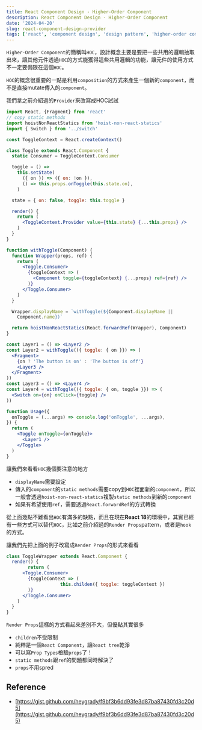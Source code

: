 ```yaml
---
title: React Component Design - Higher-Order Component
description: React Component Design - Higher-Order Component
date: '2024-04-20'
slug: react-component-design-provider
tags: ['react', 'component design', 'design pattern', 'higher-order component', 'hoc']
---
```



`Higher-Order Component`的簡稱叫`HOC`，設計概念主要是要把一些共用的邏輯抽取出來，讓其他元件透過`HOC`的方式能獲得這些共用邏輯的功能，讓元件的使用方式不一定要侷限在這個`HOC`。

`HOC`的概念很重要的一點是利用`composition`的方式來產生一個新的`component`，而不是直接mutate傳入的`component`。

我們拿之前介紹過的`Provider`來改寫成HOC試試

```jsx
import React, {Fragment} from 'react'
// copy static methods
import hoistNonReactStatics from 'hoist-non-react-statics'
import { Switch } from '../switch'

const ToggleContext = React.createContext()

class Toggle extends React.Component {
  static Consumer = ToggleContext.Consumer

  toggle = () =>
    this.setState(
      ({ on }) => ({ on: !on }),
      () => this.props.onToggle(this.state.on),
    )

  state = { on: false, toggle: this.toggle }

  render() {
    return (
      <ToggleContext.Provider value={this.state} {...this.props} />
    )
  }
}

function withToggle(Component) {
  function Wrapper(props, ref) {
    return (
      <Toggle.Consumer>
        {toggleContext => (
          <Component toggle={toggleContext} {...props} ref={ref} />
        )}
      </Toggle.Consumer>
    )
  }

  Wrapper.displayName = `withToggle(${Component.displayName ||
    Component.name})`

  return hoistNonReactStatics(React.forwardRef(Wrapper), Component)
}

const Layer1 = () => <Layer2 />
const Layer2 = withToggle(({ toggle: { on }}) => (
  <Fragment>
    {on ? 'The button is on' : 'The button is off'}
    <Layer3 />
  </Fragment>
))
const Layer3 = () => <Layer4 />
const Layer4 = withToggle(({ toggle: { on, toggle }}) => (
  <Switch on={on} onClick={toggle} />
))

function Usage({
  onToggle = (...args) => console.log('onToggle', ...args),
}) {
  return (
    <Toggle onToggle={onToggle}>
      <Layer1 />
    </Toggle>
  )
}
```

讓我們來看看`HOC`幾個要注意的地方

- `displayName`需要設定
- 傳入的`component`的`static methods`需要copy到`HOC`裡面新的`component`，所以一般會透過`hoist-non-react-statics`複製`static methods`到新的`component`
- 如果有希望使用`ref`，需要透過`React.forwardRef`的方式轉換

從上面幾點不難看出`HOC`有滿多的缺點，而且在現在**React 18**的環境中，其實已經有一些方式可以替代`HOC`，比如之前介紹過的`Render Props`pattern，或者是`hook`的方式。

讓我們先把上面的例子改寫成`Render Props`的形式來看看

```jsx
class ToggleWrapper extends React.Component {
  render() {
		return (
      <Toggle.Consumer>
        {toggleContext => (
					this.childen({ toggle: toggleContext })
        )}
      </Toggle.Consumer>
    )
  }
}
```

`Render Props`這樣的方式看起來差別不大，但優點其實很多

- `children`不受限制
- 純粹是一個`React Component`，讓`React tree`乾淨
- 可以寫`Prop Types`檢驗`props`了！
- `static methods`跟`ref`的問題都同時解決了
- `props`不用spred

## Reference

- [https://gist.github.com/heygrady/f9bf3b6dd93fe3d87ba87430fd3c20d5](https://gist.github.com/heygrady/f9bf3b6dd93fe3d87ba87430fd3c20d5)